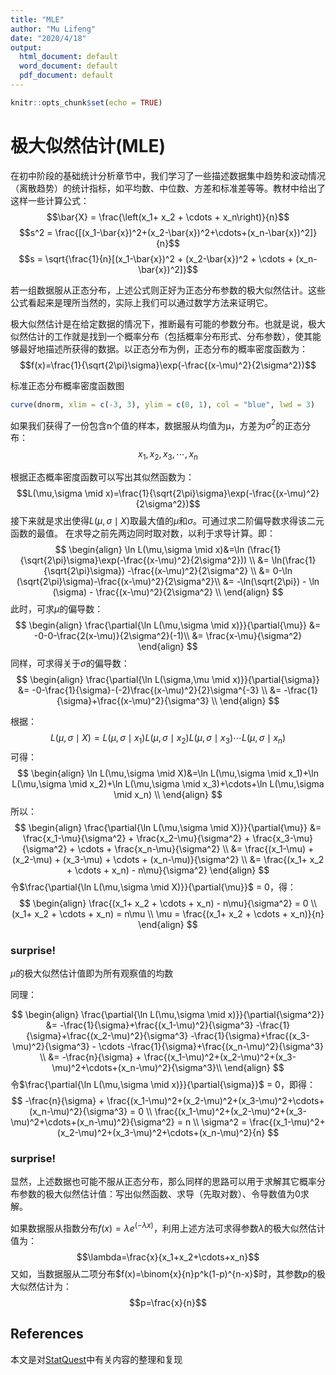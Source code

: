 ```yaml
---
title: "MLE"
author: "Mu Lifeng"
date: "2020/4/18"
output:
  html_document: default
  word_document: default
  pdf_document: default
---
```


```r
knitr::opts_chunk$set(echo = TRUE)
```

# 极大似然估计(MLE)

在初中阶段的基础统计分析章节中，我们学习了一些描述数据集中趋势和波动情况（离散趋势）的统计指标，如平均数、中位数、方差和标准差等等。教材中给出了这样一些计算公式：
$$\bar{X} = \frac{\left(x_1+ x_2 + \cdots + x_n\right)}{n}$$
$$s^2 = \frac{[(x_1-\bar{x})^2+(x_2-\bar{x})^2+\cdots+(x_n-\bar{x})^2]}{n}$$
$$s = \sqrt{\frac{1}{n}[(x_1-\bar{x})^2 + (x_2-\bar{x})^2 + \cdots + (x_n-\bar{x})^2]}$$

若一组数据服从正态分布，上述公式则正好为正态分布参数的极大似然估计。这些公式看起来是理所当然的，实际上我们可以通过数学方法来证明它。

极大似然估计是在给定数据的情况下，推断最有可能的参数分布。也就是说，极大似然估计的工作就是找到一个概率分布（包括概率分布形式、分布参数），使其能够最好地描述所获得的数据。以正态分布为例，正态分布的概率密度函数为：
$$f(x)=\frac{1}{\sqrt{2\pi}\sigma}\exp(-\frac{(x-\mu)^2}{2\sigma^2})$$

标准正态分布概率密度函数图

```r
curve(dnorm, xlim = c(-3, 3), ylim = c(0, 1), col = "blue", lwd = 3)
```

如果我们获得了一份包含n个值的样本，数据服从均值为μ，方差为$σ^2$的正态分布：
$$x_1, x_2, x_3, \cdots, x_n$$

根据正态概率密度函数可以写出其似然函数为：
$$L(\mu,\sigma \mid x)=\frac{1}{\sqrt{2\pi}\sigma}\exp(-\frac{(x-\mu)^2}{2\sigma^2})$$
接下来就是求出使得$L(\mu,\sigma \mid X)$取最大值的$\mu$和$\sigma$。可通过求二阶偏导数求得该二元函数的最值。 
在求导之前先两边同时取对数，以利于求导计算。即：
$$
\begin{align}
\ln L(\mu,\sigma \mid x)&=\ln (\frac{1}{\sqrt{2\pi}\sigma}\exp(-\frac{(x-\mu)^2}{2\sigma^2})) \\
&= \ln(\frac{1}{\sqrt{2\pi}\sigma}) -\frac{(x-\mu)^2}{2\sigma^2} \\
&=  0-\ln (\sqrt{2\pi}\sigma)-\frac{(x-\mu)^2}{2\sigma^2}\\
&= -\ln(\sqrt{2\pi}) - \ln (\sigma) - \frac{(x-\mu)^2}{2\sigma^2} \\
\end{align}
$$
此时，可求$\mu$的偏导数：
$$
\begin{align}
\frac{\partial{\ln L(\mu,\sigma \mid x)}}{\partial{\mu}} &= -0-0-\frac{2(x-\mu)}{2\sigma^2}(-1)\\
&= \frac{x-\mu}{\sigma^2}
\end{align}
$$
同样，可求得关于$\sigma$的偏导数：
$$
\begin{align}
\frac{\partial{\ln L(\sigma,\mu \mid x)}}{\partial{\sigma}} &=
-0-\frac{1}{\sigma}-(-2)\frac{(x-\mu)^2}{2}\sigma^{-3} \\ 
&= -\frac{1}{\sigma}+\frac{(x-\mu)^2}{\sigma^3} \\
\end{align}
$$


根据：
$$L(\mu,\sigma \mid X)=L(\mu,\sigma \mid x_1)L(\mu,\sigma \mid x_2)L(\mu,\sigma \mid x_3) \cdots L(\mu,\sigma \mid x_n)$$
可得：
$$
\begin{align}
\ln L(\mu,\sigma \mid X)&=\ln L(\mu,\sigma \mid x_1)+\ln L(\mu,\sigma \mid x_2)+\ln L(\mu,\sigma \mid x_3)+\cdots+\ln L(\mu,\sigma \mid x_n) \\
\end{align}
$$
所以：
$$
\begin{align}
\frac{\partial{\ln L(\mu,\sigma \mid X)}}{\partial{\mu}} &= \frac{x_1-\mu}{\sigma^2} + \frac{x_2-\mu}{\sigma^2} + \frac{x_3-\mu}{\sigma^2} + \cdots + \frac{x_n-\mu}{\sigma^2} \\
&= \frac{(x_1-\mu) + (x_2-\mu) + (x_3-\mu) + \cdots + (x_n-\mu)}{\sigma^2} \\
&= \frac{(x_1+ x_2 + \cdots + x_n) - n\mu}{\sigma^2}
\end{align}
$$
令$\frac{\partial{\ln L(\mu,\sigma \mid X)}}{\partial{\mu}}$ = 0，得：
$$
\begin{align}
\frac{(x_1+ x_2 + \cdots + x_n) - n\mu}{\sigma^2} = 0 \\
(x_1+ x_2 + \cdots + x_n) = n\mu \\
\mu = \frac{(x_1+ x_2 + \cdots + x_n)}{n}
\end{align}
$$

### surprise!

$\mu$的极大似然估计值即为所有观察值的均数

同理：

$$
\begin{align}
\frac{\partial{\ln L(\mu,\sigma \mid x)}}{\partial{\sigma^2}}
&= -\frac{1}{\sigma}+\frac{(x_1-\mu)^2}{\sigma^3} -\frac{1}{\sigma}+\frac{(x_2-\mu)^2}{\sigma^3} -\frac{1}{\sigma}+\frac{(x_3-\mu)^2}{\sigma^3} - \cdots -\frac{1}{\sigma}+\frac{(x_n-\mu)^2}{\sigma^3} \\
&= -\frac{n}{\sigma} + \frac{(x_1-\mu)^2+(x_2-\mu)^2+(x_3-\mu)^2+\cdots+(x_n-\mu)^2}{\sigma^3}\\
\end{align}
$$
令$\frac{\partial{\ln L(\mu,\sigma \mid x)}}{\partial{\sigma}}$ = 0，即得：
$$
-\frac{n}{\sigma} + \frac{(x_1-\mu)^2+(x_2-\mu)^2+(x_3-\mu)^2+\cdots+(x_n-\mu)^2}{\sigma^3} = 0 \\
\frac{(x_1-\mu)^2+(x_2-\mu)^2+(x_3-\mu)^2+\cdots+(x_n-\mu)^2}{\sigma^2} = n \\
\sigma^2 = \frac{(x_1-\mu)^2+(x_2-\mu)^2+(x_3-\mu)^2+\cdots+(x_n-\mu)^2}{n}
$$

### surprise!

显然，上述数据也可能不服从正态分布，那么同样的思路可以用于求解其它概率分布参数的极大似然估计值：写出似然函数、求导（先取对数）、令导数值为0求解。

如果数据服从指数分布$f(x)=\lambda e^{(-\lambda x)}$，利用上述方法可求得参数$\lambda$的极大似然估计值为：
$$\lambda=\frac{x}{x_1+x_2+\cdots+x_n}$$
又如，当数据服从二项分布$f(x)=\binom{x}{n}p^k(1-p)^{n-x}$时，其参数$p$的极大似然估计为：
$$p=\frac{x}{n}$$

## References

本文是对[StatQuest](https://www.youtube.com/watch?v=XepXtl9YKwc)中有关内容的整理和复现
